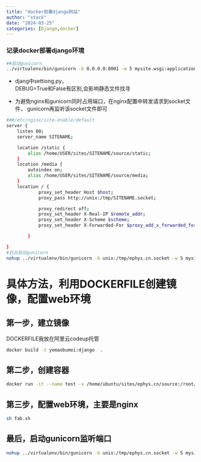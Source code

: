```yaml
---
title: "docker部署django网站"
author: "stack"
date: "2024-03-25"
categories: [Django,docker]
---
```


### 记录docker部署django环境

```bash
##启动gunicorn
../virtualenv/bin/gunicorn -b 0.0.0.0:8001 -w 5 mysite.wsgi:application
```
- djang中settiong.py，   
DEBUG=True和False有区别,会影响静态文件找寻

- 为避免nginx和gunicorn同时占用端口，在nginx配置中转发请求到socket文件，
gunicorn再监听该socket文件即可
```bash
###/etc/nginx/site-enable/default
server {
    listen 80;
    server_name SITENAME;

    location /static {
        alias /home/USER/sites/SITENAME/source/static;
    }
    location /media {
        autoindex on;
        alias /home/USER/sites/SITENAME/source/media;
    }
    location / {
            proxy_set_header Host $host;
            proxy_pass http://unix:/tmp/SITENAME.socket;

            proxy_redirect off;
            proxy_set_header X-Real-IP $remote_addr;
            proxy_set_header X-Scheme $scheme;
            proxy_set_header X-Forwarded-For $proxy_add_x_forwarded_for;

        }

}
#后台启动gunicorn
nohup ../virtualenv/bin/gunicorn -b unix:/tmp/ephys.cn.socket -w 5 mysite.wsgi:application > /dev/null 2>&1 &
```

# 具体方法，利用DOCKERFILE创建镜像，配置web环境

## 第一步，建立镜像
DOCKERFILE我放在阿里云codeup托管
```bash
docker build -t yemaobumei:django  .
```

## 第二步，创建容器

```bash
docker run -it --name test -v /home/ubuntu/sites/ephys.cn/source:/root/app/source  -p 8111:80  yemaobumei:webapp /bin/bash
```

## 第三步，配置web环境，主要是nginx
```bash
sh fab.sh
```

## 最后，启动gunicorn监听端口
```bash
nohup ../virtualenv/bin/gunicorn -b unix:/tmp/ephys.cn.socket -w 5 mysite.wsgi:application > /dev/null 2>&1 &

```